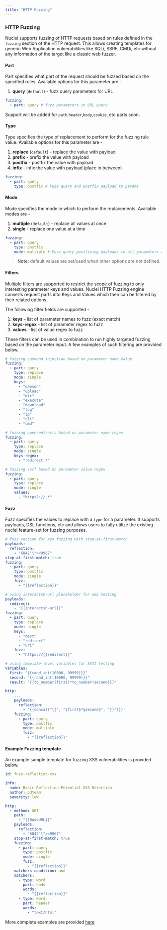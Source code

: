 ```yaml
---
title: "HTTP Fuzzing"
---
```


### HTTP Fuzzing

Nuclei supports fuzzing of HTTP requests based on rules defined in the `fuzzing` section of the HTTP request. This allows creating templates for generic Web Application vulnerabilities like SQLi, SSRF, CMDi, etc without any information of the target like a classic web fuzzer.

#### Part

Part specifies what part of the request should be fuzzed based on the specified rules. Available options for this parameter are - 

1. **query** (`default`) - fuzz query parameters for URL

```yaml
fuzzing:
  - part: query # fuzz parameters in URL query
```

Support will be added for `path`,`header`,`body`,`cookie`, etc parts soon.

#### Type

Type specifies the type of replacement to perform for the fuzzing rule value. Available options for this parameter are - 

1. **replace** (`default`) - replace the value with payload
2. **prefix** - prefix the value with payload
3. **postfix** - postfix the value with payload
4. **infix** - infix the value with payload (place in between)

```yaml
fuzzing:
  - part: query
    type: postfix # Fuzz query and postfix payload to params
```

#### Mode

Mode specifies the mode in which to perform the replacements. Available modes are - 

1. **multiple** (`default`) - replace all values at once
2. **single** - replace one value at a time

```yaml
fuzzing:
  - part: query
    type: postfix
    mode: multiple # Fuzz query postfixing payloads to all parameters at once
```

> **Note**: default values are set/used when other options are not defined.

#### Filters

Multiple filters are supported to restrict the scope of fuzzing to only interesting parameter keys and values. Nuclei HTTP Fuzzing engine converts request parts into Keys and Values which then can be filtered by their related options.

The following filter fields are supported - 

1. **keys** - list of parameter names to fuzz (exact match)
2. **keys-regex** - list of parameter regex to fuzz 
3. **values** - list of value regex to fuzz

These filters can be used in combination to run highly targeted fuzzing based on the parameter input. A few examples of such filtering are provided below.

```yaml
# fuzzing command injection based on parameter name value
fuzzing:
  - part: query
    type: replace
    mode: single
    keys:
      - "daemon"
      - "upload"
      - "dir"
      - "execute"
      - "download"
      - "log"
      - "ip"
      - "cli"
      - "cmd"
```

```yaml
# fuzzing openredirects based on parameter name regex
fuzzing:
  - part: query
    type: replace
    mode: single
    keys-regex:
      - "redirect.*"
```

```yaml
# fuzzing ssrf based on parameter value regex
fuzzing:
  - part: query
    type: replace
    mode: single
    values:
      - "https?://.*"
```

#### Fuzz

Fuzz specifies the values to replace with a `type` for a parameter. It supports payloads, DSL functions, etc and allows users to fully utilize the existing nuclei feature-set for fuzzing purposes.

```yaml
# fuzz section for xss fuzzing with stop-at-first-match
payloads:
  reflection:
    - "6842'\"><9967"
stop-at-first-match: true
fuzzing:
  - part: query
    type: postfix
    mode: single
    fuzz:
      - "{{reflection}}"
```

```yaml
# using interactsh-url placeholder for oob testing
payloads:
  redirect:
    - "{{interactsh-url}}"
fuzzing:
  - part: query
    type: replace
    mode: single
    keys:
      - "dest"
      - "redirect"
      - "uri"
    fuzz:
      - "https://{{redirect}}"
```

```yaml
# using template-level variables for SSTI testing
variables:
  first: "{{rand_int(10000, 99999)}}"
  second: "{{rand_int(10000, 99999)}}"
  result: "{{to_number(first)*to_number(second)}}"

http:
    ...
    payloads:
      reflection:
        - '{{concat("{{", "§first§*§second§", "}}")}}'
    fuzzing:
      - part: query
        type: postfix
        mode: multiple
        fuzz:
          - "{{reflection}}"
```

#### Example **Fuzzing** template

An example sample template for fuzzing XSS vulnerabilities is provided below.

```yaml
id: fuzz-reflection-xss

info:
  name: Basic Reflection Potential XSS Detection
  author: pdteam
  severity: low

http:
  - method: GET
    path:
      - "{{BaseURL}}"
    payloads:
      reflection:
        - "6842'\"><9967"
    stop-at-first-match: true
    fuzzing:
      - part: query
        type: postfix
        mode: single
        fuzz:
          - "{{reflection}}"
    matchers-condition: and
    matchers:
      - type: word
        part: body
        words:
          - "{{reflection}}"
      - type: word
        part: header
        words:
          - "text/html"
```

More complete examples are provided [here](/template-examples/http/http-fuzzing)